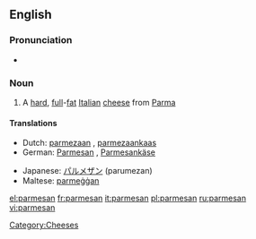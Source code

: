 {{also|Parmesan}}
==English==

===Pronunciation===
* {{IPA|/ˈparməzan/}}

===Noun===
{{wikipedia}}
{{infl|en|noun}}

# A [[hard]], [[full]]-[[fat]] [[Italian]] [[cheese]] from [[Parma]]

====Translations====
{{top}}
* Dutch: [[parmezaan]] {{m}}, [[parmezaankaas]] {{m}}
* German: [[Parmesan]] {{m}}, [[Parmesankäse]] {{m}}
{{mid}}
* Japanese: [[パルメザン]] (parumezan)
* Maltese: [[parmeġġan]]
{{bottom}}

[[Category:Cheeses]]

[[el:parmesan]]
[[fr:parmesan]]
[[it:parmesan]]
[[pl:parmesan]]
[[ru:parmesan]]
[[vi:parmesan]]